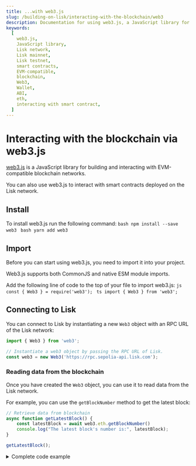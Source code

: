 ```yaml
---
title: ...with web3.js
slug: /building-on-lisk/interacting-with-the-blockchain/web3
description: Documentation for using web3.js, a JavaScript library for EVM-compatible blockchain interactions. This page covers installation, setup, connecting to the Lisk network, reading and writing blockchain data, and interacting with smart contracts.
keywords:
  [
    web3.js,
    JavaScript library,
    Lisk network,
    Lisk mainnet,
    Lisk testnet,
    smart contracts,
    EVM-compatible,
    blockchain,
    Web3,
    Wallet,
    ABI,
    eth,
    interacting with smart contract,
  ]
---
```



# Interacting with the blockchain via web3.js

[web3.js](https://web3js.org/) is a JavaScript library for building and interacting with EVM-compatible blockchain networks.

You can also use web3.js to interact with smart contracts deployed on the Lisk network.


## Install

To install web3.js run the following command:
<Tabs>
  <TabItem value="npm" label = "NPM" default>
    ```bash
    npm install --save web3
    ```
  </TabItem>
  <TabItem value = "yarn" label = "Yarn">
    ```bash
    yarn add web3
    ```
  </TabItem>
</Tabs>

## Import

Before you can start using web3.js, you need to import it into your project.

Web3.js supports both CommonJS and native ESM module imports.

Add the following line of code to the top of your file to import web3.js:
<Tabs>
  <TabItem value="cjs" label = "CommonJS" default>
    ```js
    const { Web3 } = require('web3');
    ```
  </TabItem>
  <TabItem value = "esm" label = "ESM Module">
    ```ts
    import { Web3 } from 'web3';
    ```
  </TabItem>
</Tabs>

## Connecting to Lisk

You can connect to Lisk by instantiating a new `Web3` object with an RPC URL of the Lisk network:

```javascript
import { Web3 } from 'web3';

// Instantiate a web3 object by passing the RPC URL of Lisk.
const web3 = new Web3('https://rpc.sepolia-api.lisk.com');
```

### Reading data from the blockchain

Once you have created the `Web3` object, you can use it to read data from the Lisk network.

For example, you can use the `getBlockNumber` method to get the latest block:

```javascript
// Retrieve data from blockchain
async function getLatestBlock() {
    const latestBlock = await web3.eth.getBlockNumber()
    console.log("The latest block's number is:", latestBlock);
}

getLatestBlock();
```

<details>
<summary>Complete code example</summary>
```javascript
import { Web3 } from 'web3';

// Instantiate a web3 object by passing the RPC URL of Lisk.
const web3 = new Web3('https://rpc.sepolia-api.lisk.com');

// Retrieve data from blockchain
async function getLatestBlock() {
    const latestBlock = await web3.eth.getBlockNumber()
    console.log("The latest block's number is:", latestBlock);
}

getLatestBlock();
```
</details>

:::tip 
Web3 provides a wide range of [Web3Eth methods](https://docs.web3js.org/guides/web3_eth/methods/) that can be used to interact with the blockchain.
:::

### Writing data to the blockchain

To write data to the Lisk network, you need to create a [`Wallet`](https://docs.web3js.org/guides/wallet/).

:::note
A web3.js `Wallet` is your main entry point if you want to use a private key to do any blockchain operations e.g., sending transactions, etc.
It is also called a `Signer` in other libraries.
:::

You can create a `Wallet` by instantiating a new Web3 `Wallet` object and the add private key(s) into it.
Such private key(s) can later be used to send transactions on the blockchain.

```javascript
// Add an account to a wallet
const privateKey = '0x<SENDER_PRIVATE_KEY>';
const account = web3.eth.accounts.wallet.add(privateKey);

// Create transaction object to send '.0001' eth to '0x.....' address from the account[0]
const tx =
{
    from: account[0].address,
    to: '<RECIPIENT_ADDRESS>',
    value: web3.utils.toWei('.0001', 'ether')
};
// The 'from' address must match the one previously added with 'wallet.add'

// Send the transaction
const txReceipt = await web3.eth.sendTransaction(tx);

console.log('Tx hash:', txReceipt.transactionHash)
```

:::info
`PRIVATE_KEY` is the private key of the account that is used to sign and send a transaction using web3.js.
:::

The receiving account's balance will increment by `0.0001` ETH once the transaction execution is successful.

<details>
<summary>Complete code example</summary>
```js
import { Web3 } from 'web3';

// Instantiate a web3 object by passing the RPC URL of Lisk.
const web3 = new Web3('https://rpc.sepolia-api.lisk.com');

// Add an account to a wallet
const privateKey = '0x<SENDER_PRIVATE_KEY>';
const account = web3.eth.accounts.wallet.add(privateKey);

// Create transaction object to send '.0001' eth to '0x.....' address from the account[0]
const tx =
{
    from: account[0].address,
    to: '<RECIPIENT_ADDRESS>',
    value: web3.utils.toWei('.0001', 'ether')
};
// The 'from' address must match the one previously added with 'wallet.add'

// Send the transaction
const txReceipt = await web3.eth.sendTransaction(tx);

console.log('Tx hash:', txReceipt.transactionHash)
```
</details>

## Interacting with smart contracts

You can use web3.js to interact with a smart contract on Lisk by instantiating a `Contract` object and passing it the `ABI` and `address` of a deployed contract.

In the following sections, we will:
- Read data from a deployed contract, specifically, we will fetch the **name of the contract**.
- Furthermore, we will **mint a token**, via an already deployed contract.

:::tip
For an overview of existing public functions for the contract, please check the [Read Contract](https://sepolia-blockscout.lisk.com/token/0x108872F713A27bc22ca1db8CEefCAC8CbeDdF9E5?tab=read_contract) and [Write Contract](https://sepolia-blockscout.lisk.com/token/0x108872F713A27bc22ca1db8CEefCAC8CbeDdF9E5?tab=write_contract) tabs for the specific contract.
:::


### Reading from smart contracts
To read data from a smart contract, one needs to pass the `address` and `abi` of the deployed & verfied contract.
Once the aforementioned information is passed, any read-only function of the smart contract can be called, as described below:

<Tabs>
  <TabItem value="ce" label = "get-contract-name.js" default>
    ```js  title="Fetching the contract's name"
    // Address of the contract you want to interact with.
    const address = '0x108872F713A27bc22ca1db8CEefCAC8CbeDdF9E5';

    // Instantiate the contract object
    const contract = new web3.eth.Contract(abi, address);

    // Call any of the 'Read contract' functions e.g. 'name()'
    const contractName = await contract.methods.name().call();

    console.log('Contract\'s Name is: ', contractName);
    ```
<details>
<summary>Complete code example</summary>
```javascript title="get-contract-name.js"
import { Web3 } from 'web3';
import { abi } from './abi.js';

// Instantiate a web3 object by passing the RPC URL of Lisk.
const web3 = new Web3('https://rpc.sepolia-api.lisk.com');

// Address of the contract you want to interact with.
const address = '0x108872F713A27bc22ca1db8CEefCAC8CbeDdF9E5';

// Instantiate the contract object
const contract = new web3.eth.Contract(abi, address);

// Call any of the 'Read contract' functions e.g. 'name()'
const contractName = await contract.methods.name().call();

console.log('Contract\'s Name is: ', contractName);
```

```text title="Output"
Contract's Name is:  Lisk
```
</details>


  </TabItem>
  <TabItem value = "abi" label = "abi.js">
:::tip
The ABI of a contract can be found on the respective contract page in [BlockScout](https://sepolia-blockscout.lisk.com/).

For example, you can use the ABI for the [Lisk NFT Token contract](https://sepolia-blockscout.lisk.com/token/0x108872F713A27bc22ca1db8CEefCAC8CbeDdF9E5?tab=contract).
Just scroll down to `Contract ABI` and copy the deployed contract's ABI.
:::


```js title="abi.js"
export const abi = [
    {
        "inputs": [],
        "stateMutability": "nonpayable",
        "type": "constructor"
    },
    {
        "inputs": [
            {
                "internalType": "address",
                "name": "sender",
                "type": "address"
            },
            {
                "internalType": "uint256",
                "name": "tokenId",
                "type": "uint256"
            },
            {
                "internalType": "address",
                "name": "owner",
                "type": "address"
            }
        ],
        "name": "ERC721IncorrectOwner",
        "type": "error"
    },
    {
        "inputs": [
            {
                "internalType": "address",
                "name": "operator",
                "type": "address"
            },
            {
                "internalType": "uint256",
                "name": "tokenId",
                "type": "uint256"
            }
        ],
        "name": "ERC721InsufficientApproval",
        "type": "error"
    },
    {
        "inputs": [
            {
                "internalType": "address",
                "name": "approver",
                "type": "address"
            }
        ],
        "name": "ERC721InvalidApprover",
        "type": "error"
    },
    {
        "inputs": [
            {
                "internalType": "address",
                "name": "operator",
                "type": "address"
            }
        ],
        "name": "ERC721InvalidOperator",
        "type": "error"
    },
    {
        "inputs": [
            {
                "internalType": "address",
                "name": "owner",
                "type": "address"
            }
        ],
        "name": "ERC721InvalidOwner",
        "type": "error"
    },
    {
        "inputs": [
            {
                "internalType": "address",
                "name": "receiver",
                "type": "address"
            }
        ],
        "name": "ERC721InvalidReceiver",
        "type": "error"
    },
    {
        "inputs": [
            {
                "internalType": "address",
                "name": "sender",
                "type": "address"
            }
        ],
        "name": "ERC721InvalidSender",
        "type": "error"
    },
    {
        "inputs": [
            {
                "internalType": "uint256",
                "name": "tokenId",
                "type": "uint256"
            }
        ],
        "name": "ERC721NonexistentToken",
        "type": "error"
    },
    {
        "anonymous": false,
        "inputs": [
            {
                "indexed": true,
                "internalType": "address",
                "name": "owner",
                "type": "address"
            },
            {
                "indexed": true,
                "internalType": "address",
                "name": "approved",
                "type": "address"
            },
            {
                "indexed": true,
                "internalType": "uint256",
                "name": "tokenId",
                "type": "uint256"
            }
        ],
        "name": "Approval",
        "type": "event"
    },
    {
        "anonymous": false,
        "inputs": [
            {
                "indexed": true,
                "internalType": "address",
                "name": "owner",
                "type": "address"
            },
            {
                "indexed": true,
                "internalType": "address",
                "name": "operator",
                "type": "address"
            },
            {
                "indexed": false,
                "internalType": "bool",
                "name": "approved",
                "type": "bool"
            }
        ],
        "name": "ApprovalForAll",
        "type": "event"
    },
    {
        "anonymous": false,
        "inputs": [
            {
                "indexed": true,
                "internalType": "address",
                "name": "from",
                "type": "address"
            },
            {
                "indexed": true,
                "internalType": "address",
                "name": "to",
                "type": "address"
            },
            {
                "indexed": true,
                "internalType": "uint256",
                "name": "tokenId",
                "type": "uint256"
            }
        ],
        "name": "Transfer",
        "type": "event"
    },
    {
        "inputs": [
            {
                "internalType": "address",
                "name": "to",
                "type": "address"
            },
            {
                "internalType": "uint256",
                "name": "tokenId",
                "type": "uint256"
            }
        ],
        "name": "approve",
        "outputs": [],
        "stateMutability": "nonpayable",
        "type": "function"
    },
    {
        "inputs": [
            {
                "internalType": "address",
                "name": "owner",
                "type": "address"
            }
        ],
        "name": "balanceOf",
        "outputs": [
            {
                "internalType": "uint256",
                "name": "",
                "type": "uint256"
            }
        ],
        "stateMutability": "view",
        "type": "function"
    },
    {
        "inputs": [],
        "name": "currentTokenId",
        "outputs": [
            {
                "internalType": "uint256",
                "name": "",
                "type": "uint256"
            }
        ],
        "stateMutability": "view",
        "type": "function"
    },
    {
        "inputs": [
            {
                "internalType": "uint256",
                "name": "tokenId",
                "type": "uint256"
            }
        ],
        "name": "getApproved",
        "outputs": [
            {
                "internalType": "address",
                "name": "",
                "type": "address"
            }
        ],
        "stateMutability": "view",
        "type": "function"
    },
    {
        "inputs": [
            {
                "internalType": "address",
                "name": "owner",
                "type": "address"
            },
            {
                "internalType": "address",
                "name": "operator",
                "type": "address"
            }
        ],
        "name": "isApprovedForAll",
        "outputs": [
            {
                "internalType": "bool",
                "name": "",
                "type": "bool"
            }
        ],
        "stateMutability": "view",
        "type": "function"
    },
    {
        "inputs": [
            {
                "internalType": "address",
                "name": "recipient",
                "type": "address"
            }
        ],
        "name": "mint",
        "outputs": [
            {
                "internalType": "uint256",
                "name": "",
                "type": "uint256"
            }
        ],
        "stateMutability": "payable",
        "type": "function"
    },
    {
        "inputs": [],
        "name": "name",
        "outputs": [
            {
                "internalType": "string",
                "name": "",
                "type": "string"
            }
        ],
        "stateMutability": "view",
        "type": "function"
    },
    {
        "inputs": [
            {
                "internalType": "uint256",
                "name": "tokenId",
                "type": "uint256"
            }
        ],
        "name": "ownerOf",
        "outputs": [
            {
                "internalType": "address",
                "name": "",
                "type": "address"
            }
        ],
        "stateMutability": "view",
        "type": "function"
    },
    {
        "inputs": [
            {
                "internalType": "address",
                "name": "from",
                "type": "address"
            },
            {
                "internalType": "address",
                "name": "to",
                "type": "address"
            },
            {
                "internalType": "uint256",
                "name": "tokenId",
                "type": "uint256"
            }
        ],
        "name": "safeTransferFrom",
        "outputs": [],
        "stateMutability": "nonpayable",
        "type": "function"
    },
    {
        "inputs": [
            {
                "internalType": "address",
                "name": "from",
                "type": "address"
            },
            {
                "internalType": "address",
                "name": "to",
                "type": "address"
            },
            {
                "internalType": "uint256",
                "name": "tokenId",
                "type": "uint256"
            },
            {
                "internalType": "bytes",
                "name": "data",
                "type": "bytes"
            }
        ],
        "name": "safeTransferFrom",
        "outputs": [],
        "stateMutability": "nonpayable",
        "type": "function"
    },
    {
        "inputs": [
            {
                "internalType": "address",
                "name": "operator",
                "type": "address"
            },
            {
                "internalType": "bool",
                "name": "approved",
                "type": "bool"
            }
        ],
        "name": "setApprovalForAll",
        "outputs": [],
        "stateMutability": "nonpayable",
        "type": "function"
    },
    {
        "inputs": [
            {
                "internalType": "bytes4",
                "name": "interfaceId",
                "type": "bytes4"
            }
        ],
        "name": "supportsInterface",
        "outputs": [
            {
                "internalType": "bool",
                "name": "",
                "type": "bool"
            }
        ],
        "stateMutability": "view",
        "type": "function"
    },
    {
        "inputs": [],
        "name": "symbol",
        "outputs": [
            {
                "internalType": "string",
                "name": "",
                "type": "string"
            }
        ],
        "stateMutability": "view",
        "type": "function"
    },
    {
        "inputs": [
            {
                "internalType": "uint256",
                "name": "tokenId",
                "type": "uint256"
            }
        ],
        "name": "tokenURI",
        "outputs": [
            {
                "internalType": "string",
                "name": "",
                "type": "string"
            }
        ],
        "stateMutability": "view",
        "type": "function"
    },
    {
        "inputs": [
            {
                "internalType": "address",
                "name": "from",
                "type": "address"
            },
            {
                "internalType": "address",
                "name": "to",
                "type": "address"
            },
            {
                "internalType": "uint256",
                "name": "tokenId",
                "type": "uint256"
            }
        ],
        "name": "transferFrom",
        "outputs": [],
        "stateMutability": "nonpayable",
        "type": "function"
    }
];
```
  </TabItem>
</Tabs>

### Writing to smart contracts

To write data through a contract's method, a few things are required such as:

- contract's address
- recipient's address
- private key of the sender
- ... and the method's name

Use the following snippet to interact with an already [deployed contract's](https://sepolia-blockscout.lisk.com/address/0x108872F713A27bc22ca1db8CEefCAC8CbeDdF9E5?tab=write_contract) `mint()` function.


```javascript title="miniting-token.js"
// Address of the contract you want to interact with.
const contractAddress = '0x108872F713A27bc22ca1db8CEefCAC8CbeDdF9E5';

// Address of the Recipient account receiving the NFT.
const recipientAddress = 'RECIPIENT_ADDRESS'
const amount = web3.utils.toWei('.0001', 'ether')

// PRIVATE_KEY of the sender's account.
const privateKey = 'PRIVATE_KEY';
const account = web3.eth.accounts.wallet.add(privateKey);

// Instantiate the contract object
const contract = new web3.eth.Contract(abi, contractAddress);

// Send a request to the 'mint()' function to mint a token.
const txReceipt = await contract.methods.mint(recipientAddress, amount).send({ from: account[0].address });

console.log('Tx hash:', txReceipt.transactionHash);
```

<details>
<summary>Complete code example</summary>
```javascript title="miniting-token.js"
import { Web3 } from 'web3';
import { abi } from './abi.js';

// Instantiate a web3 object by passing the RPC URL of Lisk.
const web3 = new Web3('https://rpc.sepolia-api.lisk.com');

// Address of the contract you want to interact with.
const contractAddress = '0x108872F713A27bc22ca1db8CEefCAC8CbeDdF9E5';

// Address of the Recipient account receiving the NFT.
const recipientAddress = 'RECIPIENT_ADDRESS'
const amount = web3.utils.toWei('.0001', 'ether')

// PRIVATE_KEY of the sender's account.
const privateKey = 'PRIVATE_KEY';
const account = web3.eth.accounts.wallet.add(privateKey);

// Instantiate the contract object
const contract = new web3.eth.Contract(abi, contractAddress);

// Send a request to the 'mint()' function to mint a token.
const txReceipt = await contract.methods.mint(recipientAddress, amount).send({ from: account[0].address });

console.log('Tx hash:', txReceipt.transactionHash);
```

```text title="Output"
Transaction hash: 0xe654513f453623d9ce329b575985b7fcd09116325d10150d7cd30dcdedc124a9
```

:::info
You can use the transaction hash received above to check the details of the `mint` transaction on Blockscout Explorer: [`0xe654513f453623d9ce329b575985b7fcd09116325d10150d7cd30dcdedc124a9`](https://sepolia-blockscout.lisk.com/tx/0xe654513f453623d9ce329b575985b7fcd09116325d10150d7cd30dcdedc124a9).
:::
</details>